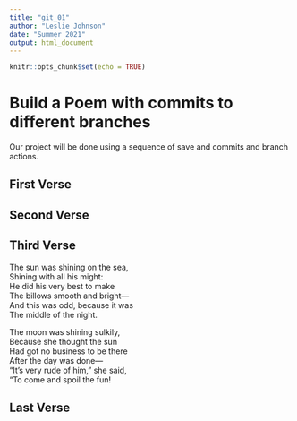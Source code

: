 ```yaml
---
title: "git_01"
author: "Leslie Johnson"
date: "Summer 2021"
output: html_document
---
```


```r
knitr::opts_chunk$set(echo = TRUE)
```
# Build a Poem with commits to different branches
Our project will be done using a sequence of save and commits and branch actions.
<!-- Do not modify or change any text in "!--" bracketed areas such as this --- these are instructions to
you, if you change any of this the git program will notice it and compromise your git merging strategy !-->

## First Verse 
<!--Put the first five lines of a poem by Lewis Carrol in this section!-->

## Second Verse
<!--Put the first five lines of a poem by Robert Frost here!-->

## Third Verse
<!--Put the first two verses of The Walrus and the Carpenter here!-->

The sun was shining on the sea,                    
Shining with all his might:                    
He did his very best to make                    
The billows smooth and bright—                    
And this was odd, because it was                    
The middle of the night.                    

The moon was shining sulkily,                  
Because she thought the sun                  
Had got no business to be there                  
After the day was done—                  
“It’s very rude of him,” she said,                  
“To come and spoil the fun!                  

## Last Verse
<!--Put a short poem of your choice 8-20 lines,here!-->
